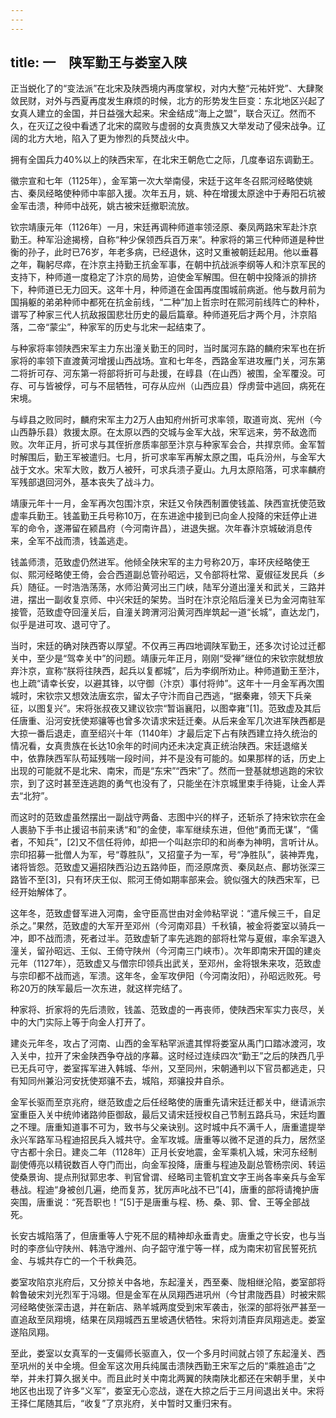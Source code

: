 ```yaml
---
---
---
```

title: 一　陕军勤王与娄室入陕
---




正当蜕化了的“变法派”在北宋及陕西境内再度掌权，对内大整“元祐奸党”、大肆聚敛民财，对外与西夏再度发生麻烦的时候，北方的形势发生巨变：东北地区兴起了女真人建立的金国，并日益强大起来。宋金结成“海上之盟”，联合灭辽。然而不久，在灭辽之役中看透了北宋的腐败与虚弱的女真贵族又大举发动了侵宋战争。辽阔的北方大地，陷入了更为惨烈的兵燹战火中。

拥有全国兵力40%以上的陕西宋军，在北宋王朝危亡之际，几度奉诏东调勤王。

徽宗宣和七年（1125年），金军第一次大举南侵，宋廷于这年冬召熙河经略使姚古、秦凤经略使种师中率部入援。次年五月，姚、种在增援太原途中于寿阳石坑被金军击溃，种师中战死，姚古被宋廷撤职流放。

钦宗靖康元年（1126年）一月，宋廷再调种师道率领泾原、秦凤两路宋军赴汴京勤王。种军沿途揭榜，自称“种少保领西兵百万来”。种家将的第三代种师道是种世衡的孙子，此时已76岁，年老多病，已经退休，这时又重被朝廷起用。他以垂暮之年，鞠躬尽瘁，在汴京主持勤王抗金军事，在朝中抗战派李纲等人和汴京军民的支持下，种师道一度稳定了汴京的局势，迫使金军解围。但在朝中投降派的排挤下，种师道已无力回天。这年十月，种师道在金国再度围城前病逝。他与数月前为国捐躯的弟弟种师中都死在抗金前线，“二种”加上哲宗时在熙河前线阵亡的种朴，谱写了种家三代人抗敌报国悲壮历史的最后篇章。种师道死后才两个月，汴京陷落，二帝“蒙尘”，种家军的历史与北宋一起结束了。

与种家将率领陕西宋军主力东出潼关勤王的同时，当时属河东路的麟府宋军也在折家将的率领下直渡黄河增援山西战场。宣和七年冬，西路金军进攻雁门关，河东第二将折可存、河东第一将部将折可与赴援，在崞县（在山西）被围，全军覆没。可存、可与皆被俘，可与不屈牺牲，可存从应州（山西应县）俘虏营中逃回，病死在宋境。

与崞县之败同时，麟府宋军主力2万人由知府州折可求率领，取道岢岚、宪州（今山西静乐县）救援太原。在太原以西的交城与金军大战，宋军远来，劳不敌逸而败。次年正月，折可求与其侄折彦质率部至汴京与种家军会合，共捍京师。金军暂时解围后，勤王军被遣归。七月，折可求率军再解太原之围，屯兵汾州，与金军大战于文水。宋军大败，数万人被歼，可求兵溃子夏山。九月太原陷落，可求率麟府军残部退回河外，基本丧失了战斗力。

靖康元年十一月，金军再次包围汴京，宋廷又令陕西制置使钱盖、陕西宣抚使范致虚率兵勤王。钱盖勤王兵号称10万，在东进途中接到已向金人投降的宋廷停止进军的命令，遂滞留在颍昌府（今河南许昌），进退失据。次年春汴京城破消息传来，全军不战而溃，钱盖逃走。

钱盖师溃，范致虚仍然进军。他倾全陕宋军的主力号称20万，率环庆经略使王似、熙河经略使王倚，会合西道副总管孙昭远，又令部将杜常、夏俶征发民兵（乡兵）随征。一时浩浩荡荡，水师沿黄河出三门峡，陆军分道出潼关和武关，三路并进，摆出一副收复京师、中兴宋廷的架势。当时在汴京沦陷后潼关已为金河南驻军接管，范致虚夺回潼关后，自潼关跨渭河沿黄河西岸筑起一道“长城”，直达龙门，似乎是进可攻、退可守了。

当时，宋廷的确对陕西寄以厚望。不仅再三再四地调陕军勤王，还多次讨论过迁都关中，至少是“驾幸关中”的问题。靖康元年正月，刚刚“受禅”继位的宋钦宗就想放弃汴京，宣称“朕将往陕西，起兵以复都城”，后为李纲所劝止。种师道勤王至汴，也上疏“请幸长安，以避其锋，以守御（汴京）事付将帅”。这年十一月金军再次围城时，宋钦宗又想效法唐玄宗，留太子守汴而自己西逃，“据秦雍，领天下兵亲征，以图复兴”。宋将张叔夜又建议钦宗“暂诣襄阳，以图幸雍”[1]。范致虚及其后任唐重、沿河安抚使郑骧等也曾多次请求宋廷迁秦。从后来金军几次进军陕西都是大掠一番后退走，直至绍兴十年（1140年）才最后定下占有陕西建立持久统治的情况看，女真贵族在长达10余年的时间内还未决定真正统治陕西。宋廷退缩关中，依靠陕西军队苟延残喘一段时间，并不是没有可能的。如果那样的话，历史上出现的可能就不是北宋、南宋，而是“东宋”“西宋”了。然而一登基就想逃跑的宋钦宗，到了这时甚至连逃跑的勇气也没有了，只能坐在汴京城里束手待毙，让金人弄去“北狩”。

而这时的范致虚虽然摆出一副战守两备、志图中兴的样子，还斩杀了持宋钦宗在金人裹胁下手书止援诏书前来诱“和”的金使，率军继续东进，但他“勇而无谋”，“儒者，不知兵”，[2]又不信任将帅，却把一个叫赵宗印的和尚奉为神明，言听计从。宗印招募一批僧人为军，号“尊胜队”，又招童子为一军，号“净胜队”，装神弄鬼，诸将皆怨。范致虚又遍招陕西沿边五路帅臣，而泾原席贡、秦凤赵点、鄜坊张深三路皆不至[3]，只有环庆王似、熙河王倚如期率部来会。貌似强大的陕西宋军，已经开始解体了。

这年冬，范致虚督军进入河南，金守臣高世由对金帅粘罕说：“遣斥候三千，自足杀之。”果然，范致虚的大军开至邓州（今河南邓县）千秋镇，被金将娄室以骑兵一冲，即不战而溃，死者过半。范致虚斩了率先逃跑的部将杜常与夏俶，率余军退入潼关，留孙昭远、王似、王倚守陕州（今河南三门峡市）。次年即南宋开国的建炎元年（1127年），范致虚又与僧宗印领兵出武关，至邓州，金将银朱来攻，范致虚与宗印都不战而逃，军溃。这年冬，金军攻伊阳（今河南汝阳），孙昭远败死。号称20万的陕军最后一次东进，就这样完结了。

种家将、折家将的先后溃败，钱盖、范致虚的一再丧师，使陕西宋军实力丧尽，关中的大门实际上等于向金人打开了。

建炎元年冬，攻占了河南、山西的金军粘罕派遣其悍将娄室从禹门口踏冰渡河，攻入关中，拉开了宋金陕西争夺战的序幕。这时经过连续四次“勤王”之后的陕西几乎已无兵可守，娄室挥军进入韩城、华州，又至同州，宋朝通判以下官员都逃走，只有知同州兼沿河安抚使郑骧不去，城陷，郑骧投井自杀。

金军长驱而至京兆府，继范致虚之后任经略使的唐重先请宋廷迁都关中，继请派宗室重臣入关中统帅诸路帅臣御敌，最后又请宋廷授权自己节制五路兵马，宋廷均置之不理。唐重知道事不可为，致书与父亲诀别。这时城中兵不满千人，唐重遣提举永兴军路军马程迪招民兵入城共守。金军攻城。唐重等以微不足道的兵力，居然坚守古都十余日。建炎二年（1128年）正月长安地震，金军乘机入城，宋河东经制副使傅亮以精锐数百人夺门而出，向金军投降，唐重与程迪及副总管杨宗闵、转运使桑景询、提点刑狱郭忠孝、判官曾谓、经略司主管机宜文字王尚各率亲兵与金军巷战。程迪“身被创几遍，绝而复苏，犹厉声叱战不已”[4]，唐重的部将请掩护唐突围，唐重说：“死吾职也！”[5]于是唐重与程、杨、桑、郭、曾、王等全部战死。

长安古城陷落了，但唐重等人宁死不屈的精神却永垂青史。唐重之守长安，也与当时的李彦仙守陕州、韩浩守潍州、向子韶守淮宁等一样，成为南宋初官民誓死抗金、与城共存亡的一个千秋典范。

娄室攻陷京兆府后，又分掠关中各地，东起潼关，西至秦、陇相继沦陷，娄室部将斡鲁破宋刘光烈军于冯翊。但是金军在从凤翔西进巩州（今甘肃陇西县）时被宋熙河经略使张深击退，并在新店、熟羊城两度受到宋军袭击，张深的部将张严甚至一直追敌至凤翔境，结果在凤翔城西五里坡遇伏牺牲。宋将刘清臣弃凤翔逃走。娄室遂陷凤翔。

至此，娄室以女真军的一支偏师长驱直入，仅一个多月时间就占领了东起潼关、西至巩州的关中全境。但金军这次用兵纯属击溃陕西勤王宋军之后的“乘胜追击”之举，并未打算久据关中。而且此时关中南北两翼的陕南陕北都还在宋朝手里，关中地区也出现了许多“义军”，娄室无心恋战，遂在大掠之后于三月间退出关中。宋将王择仁尾随其后，“收复”了京兆府，关中暂时又重归宋有。